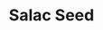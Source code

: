 ---
title: "Salac Seed"
meta_title: "Salac Seed craft"
description: "Craft de Salac Seed"
rank: "s"
draft: false
name: "Salac Seed"
recipe_img: "https://wiki.pokexgames.com/images/4/4b/Salac_Seed.png"
level: 105
craft_time: 3600
result: 1
value_npc: 1
ingredients:
  - name: "Darkrai Essences"
    quantity: 36
    item_img: "https://wiki.pokexgames.com/images/0/01/Darkrai-Essence.gif"
    value_npc: 1
  - name: "Nightmare Seed Bag"
    quantity: 1
    item_img: "https://wiki.pokexgames.com/images/6/6a/Nightmare-Seed-Bag.gif"
    value_npc: 1
  - name: "Corrupted Magnets"
    quantity: 2
    item_img: "https://wiki.pokexgames.com/images/0/09/Corrupted-Magnet.gif"
    value_npc: 1
---